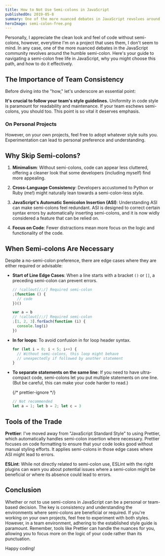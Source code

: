 ```yaml
---
title: How to Not Use Semi-colons in JavaScript
publishedOn: 2019-05-8
summary: One of the more nuanced debates in JavaScript revolves around the humble semi-colon. Here's your guide to navigating a semi-colon free life in JavaScript, why you might choose this path, and how to do it effectively.
heroImage: semi-colon-free.png
---
```


Personally, I appreciate the clean look and feel of code without semi-colons, however, everytime I'm on a project that uses them, I don't seem to mind. In any case, one of the more nuanced debates in the JavaScript community revolves around the humble semi-colon. Here's your guide to navigating a semi-colon free life in JavaScript, why you might choose this path, and how to do it effectively.

## The Importance of Team Consistency

Before diving into the "how," let's underscore an essential point:

**It's crucial to follow your team's style guidelines.** Uniformity in code style is paramount for readability and maintenance. If your team eschews semi-colons, you should too. This point is so vital it deserves emphasis.

### On Personal Projects

However, on your own projects, feel free to adopt whatever style suits you. Experimentation can lead to personal preference and understanding.

## Why Skip Semi-colons?

1. **Minimalism**: Without semi-colons, code can appear less cluttered, offering a cleaner look that some developers (including myself) find more appealing.

2. **Cross-Language Consistency**: Developers accustomed to Python or Ruby (me!) might naturally lean towards a semi-colon-less style.

3. **JavaScript's Automatic Semicolon Insertion (ASI)**: Understanding ASI can make semi-colons feel redundant. ASI is designed to correct certain syntax errors by automatically inserting semi-colons, and it is now widly considered a feature that can be relied on.

4. **Focus on Code**: Fewer distractions mean more focus on the logic and functionality of the code.

## When Semi-colons Are Necessary

Despite a no-semi-colon preference, there are edge cases where they are either required or advisable:

- **Start of Line Edge Cases**: When a line starts with a bracket `()` or `[]`, a preceding semi-colon can prevent errors.

  ```javascript
  // !callout[/;/] Required semi-colon
  ;(function () {
    // code
  })()

  var a = b
  // !callout[/;/] Required semi-colon
  ;[1, 2, 3].forEach(function (i) {
    console.log(i)
  })
  ```

- **In for loops**: To avoid confusion in for loop header syntax.

  ```javascript
  for (let i = 0; i < 5; i++) {
    // Without semi-colons, this loop might behave
    // unexpectedly if followed by another statement
  }
  ```

- **To separate statements on the same line**: If you need to have ultra-compact code, semi-colons let you put multiple statements on one line. (But be careful, this can make your code harder to read.)

  {/* prettier-ignore */}
  ```javascript
  // Not recommended
  let a = 1; let b = 2; let c = 3
  ```

## Tools of the Trade

**Prettier**: I've moved away from "JavaScript Standard Style" to using Prettier, which automatically handles semi-colon insertion where necessary. Prettier focuses on code formatting to ensure that your code looks good without manual styling efforts. It applies semi-colons in those edge cases where ASI might lead to errors.

**ESLint**: While not directly related to semi-colon use, ESLint with the right plugins can warn you about potential issues where a semi-colon might be beneficial or where its absence could lead to errors.

## Conclusion

Whether or not to use semi-colons in JavaScript can be a personal or team-based decision. The key is consistency and understanding the environments where semi-colons are beneficial or required. If you're working on your own projects, feel free to experiment with both styles. However, in a team environment, adhering to the established style guide is paramount. Remember, tools like Prettier can handle the nuances for you, allowing you to focus more on the logic of your code rather than its punctuation.

Happy coding!
